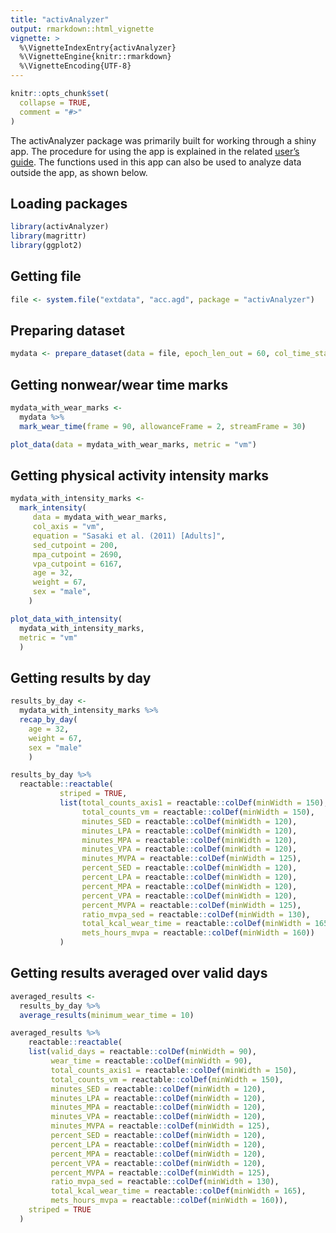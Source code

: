```yaml
---
title: "activAnalyzer"
output: rmarkdown::html_vignette
vignette: >
  %\VignetteIndexEntry{activAnalyzer}
  %\VignetteEngine{knitr::rmarkdown}
  %\VignetteEncoding{UTF-8}
---
```


```r
knitr::opts_chunk$set(
  collapse = TRUE,
  comment = "#>"
)
```

The activAnalyzer package was primarily built for working through a shiny app. The procedure for using the app is explained in the related [user's guide](https://github.com/pydemull/activAnalyzer/blob/master/inst/guide/user_guide_en.pdf). The functions used in this app can also be used to analyze data outside the app, as shown below.

## Loading packages
```r
library(activAnalyzer)
library(magrittr)
library(ggplot2)
```

## Getting file
```r
file <- system.file("extdata", "acc.agd", package = "activAnalyzer")
```

## Preparing dataset
```r
mydata <- prepare_dataset(data = file, epoch_len_out = 60, col_time_stamp = "timestamp")
```

## Getting nonwear/wear time marks
```r
mydata_with_wear_marks <- 
  mydata %>%
  mark_wear_time(frame = 90, allowanceFrame = 2, streamFrame = 30)

plot_data(data = mydata_with_wear_marks, metric = "vm")
```

## Getting physical activity intensity marks
```r
mydata_with_intensity_marks <- 
  mark_intensity(
     data = mydata_with_wear_marks, 
     col_axis = "vm", 
     equation = "Sasaki et al. (2011) [Adults]",
     sed_cutpoint = 200, 
     mpa_cutpoint = 2690, 
     vpa_cutpoint = 6167, 
     age = 32,
     weight = 67,
     sex = "male",
    )

plot_data_with_intensity(
  mydata_with_intensity_marks,
  metric = "vm"
  )
```

## Getting results by day
```r
results_by_day <-
  mydata_with_intensity_marks %>%
  recap_by_day(
    age = 32, 
    weight = 67, 
    sex = "male"
    )

results_by_day %>%  
  reactable::reactable(  
           striped = TRUE,
           list(total_counts_axis1 = reactable::colDef(minWidth = 150),
                total_counts_vm = reactable::colDef(minWidth = 150),
                minutes_SED = reactable::colDef(minWidth = 120),
                minutes_LPA = reactable::colDef(minWidth = 120),
                minutes_MPA = reactable::colDef(minWidth = 120),
                minutes_VPA = reactable::colDef(minWidth = 120),
                minutes_MVPA = reactable::colDef(minWidth = 125),
                percent_SED = reactable::colDef(minWidth = 120),
                percent_LPA = reactable::colDef(minWidth = 120),
                percent_MPA = reactable::colDef(minWidth = 120),
                percent_VPA = reactable::colDef(minWidth = 120),
                percent_MVPA = reactable::colDef(minWidth = 125),
                ratio_mvpa_sed = reactable::colDef(minWidth = 130),
                total_kcal_wear_time = reactable::colDef(minWidth = 165),
                mets_hours_mvpa = reactable::colDef(minWidth = 160))
           )
```

## Getting results averaged over valid days
```r
averaged_results <-
  results_by_day %>%
  average_results(minimum_wear_time = 10)

averaged_results %>% 
    reactable::reactable(
    list(valid_days = reactable::colDef(minWidth = 90),
         wear_time = reactable::colDef(minWidth = 90),
         total_counts_axis1 = reactable::colDef(minWidth = 150),
         total_counts_vm = reactable::colDef(minWidth = 150),
         minutes_SED = reactable::colDef(minWidth = 120),
         minutes_LPA = reactable::colDef(minWidth = 120),
         minutes_MPA = reactable::colDef(minWidth = 120),
         minutes_VPA = reactable::colDef(minWidth = 120),
         minutes_MVPA = reactable::colDef(minWidth = 125),
         percent_SED = reactable::colDef(minWidth = 120),
         percent_LPA = reactable::colDef(minWidth = 120),
         percent_MPA = reactable::colDef(minWidth = 120),
         percent_VPA = reactable::colDef(minWidth = 120),
         percent_MVPA = reactable::colDef(minWidth = 125),
         ratio_mvpa_sed = reactable::colDef(minWidth = 130),
         total_kcal_wear_time = reactable::colDef(minWidth = 165),
         mets_hours_mvpa = reactable::colDef(minWidth = 160)),
    striped = TRUE
  )
```





